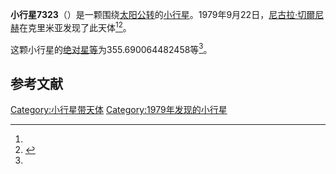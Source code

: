 {{Infobox planet
| bgcolour = #FFFFC0
| name = 7323 Robersomma
| symbol = 
| image = 
| caption = 
| discovery = yes
| discovery_ref = 
| discoverer = [[尼古拉·切爾尼赫|尼古拉·切爾尼赫]]
| discovery_site = [[克里米亚|克里米亚]] 
| discovered = 1979年9月22日
| designations = yes
| mp_name = 
| named_after = 
| alt_names = 1979 SD9/ 1951 WD2 / 1987 CE
| mp_category = [[主带小行星|主带小行星]]
| orbit_ref = <ref name="a">[http://ssd.jpl.nasa.gov/sbdb.cgi?sstr=7323 7323 Robersomma] {{Wayback|url=http://ssd.jpl.nasa.gov/sbdb.cgi?sstr=7323 |date=20201124023926 }}，小行星數據庫瀏覽器（JPL Small-Body Database Browser）－[[美国国家航空航天局|美国国家航空航天局]]喷气推进实验室</ref>
| epoch = 2456400.5 (2013年4月18日更新)
| aphelion = {{convert|4.010655016341285|AU|km|3|abbr=on|lk=out}}
| perihelion = {{convert|2.387773459448976|AU|km|3|abbr=on}}
| semimajor = {{convert|3.19921423789513|AU|km|3|abbr=on}}
| eccentricity = 0.253637524
| period = 2090.082422 [[日|日]]<br />5.72[[儒略年|儒略年]]
| avg_speed = 
| inclination = 2.572747996168113
| asc_node = 43.26165475463486
| mean_anomaly = 
| arg_peri = 355.690064482458
| satellites = 
| physical_characteristics = yes
| dimensions = 
| mass = 
| density = 
| surface_grav = 
| escape_velocity = 
| sidereal_day = 
| axial_tilt = 
| pole_ecliptic_lat = 
| pole_ecliptic_lon = 
| albedo = 
| temperatures= 
| temp_name1 = 
| mean_temp_1 = 
| max_temp_1 = 
| temp_name2 = 
| max_temp_2 = 
| spectral_type = 
| abs_magnitude = 355.690064482458
}}

'''小行星7323'''（{{lang-en|7323 Robersomma}}）是一颗围绕[[太阳|太阳]][[公转|公转]]的[[小行星|小行星]]。1979年9月22日，[[尼古拉·切爾尼赫|尼古拉·切爾尼赫]]在克里米亚发现了此天体<ref name="a" /><ref>{{cite news|title=小行星列表|url=http://cfa-www.harvard.edu/iau/lists/NumberedMPs.txt|accessdate=2013-07-08|newspaper=哈佛大学|archive-date=2008-05-17|archive-url=https://web.archive.org/web/20080517010638/http://cfa-www.harvard.edu/iau/lists/NumberedMPs.txt|dead-url=no}}</ref>。

这颗小行星的[[绝对星等|绝对星等]]为355.690064482458等<ref name="a" />。

==参考文献==
{{reflist}}
{{Minor Planet Number|[[小行星7322|小行星7322]]|[[小行星7324|小行星7324]]}}

{{小天体}}

[[Category:小行星带天体|Category:小行星带天体]]
[[Category:1979年发现的小行星|Category:1979年发现的小行星]]

{{asteroid-stub}}